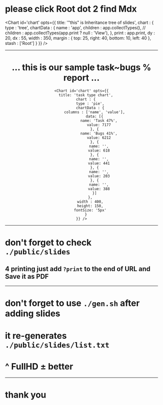 # please click Root dot 2 find Mdx

<Chart id='chart' opts={{
	title: '"this" is Inheritance tree of slides',
	chart : {
		type : 'tree',
		chartData : {
			name : 'app',
			children : app.collectTypes(),
			// children : app.collectTypes(app.print ? null : 'View'),
		},
		print : app.print,
		dy : 20,
		dx : 55,
		width : 350,
		margin : {
			top: 25, right: 40, bottom: 10, left: 40
		},
		stash : ['Root']
	}
}} />

-----

<center>
	<h1>... this is our sample task~bugs % report ...</h1> 
	
	<Chart id='chart' opts={{
		title: 'task type chart',
		chart : {
			type : 'pie',
			chartData : {
				columns : ['name', 'value'],
				data: [{
					name: 'Task 47%',
					value: 7177
				}, {
					name: 'Bugs 41%',
					value: 6212
				}, {
					name: '',
					value: 618
				}, {
					name: '',
					value: 441
				}, {
					name: '',
					value: 203
				}, {
					name: '',
					value: 388
				}]
			},
			width : 400,
			height: 150,
			fontSize: '5px'
		}
	}} />
	
</center>
	
-----

# don't forget to check `./public/slides`

## 4 printing just add `?print` to the end of URL and Save it as PDF

-----

# don't forget to use `./gen.sh` after adding slides

# it re-generates `./public/slides/list.txt`

# ^ FullHD ± better

-----

# thank you


